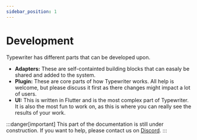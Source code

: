 ```yaml
---
sidebar_position: 1
---
```

# Development
Typewriter has different parts that can be developed upon. 

- **Adapters:** These are self-containted building blocks that can easaly be shared and added to the system.
- **Plugin:** These are core parts of how Typewriter works. All help is welcome, but please discuss it first as there changes might impact a lot of users.
- **UI:** This is written in Flutter and is the most complex part of Typewriter. It is also the most fun to work on, as this is where you can really see the results of your work.

:::danger[important]
This part of the documentation is still under construction. If you want to help, please contact us on [Discord](https://discord.gg/HtbKyuDDBw).
:::
